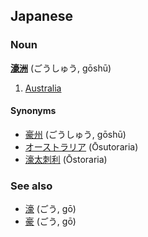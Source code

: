 ==Japanese==
===Noun===
'''[[濠]][[洲]]''' (ごうしゅう, gōshū)

# [[Australia]]

====Synonyms====
*[[豪州]] (ごうしゅう, gōshū)
*[[オーストラリア]] (Ōsutoraria)
*[[濠太刺利]] (Ōstoraria)

===See also===
*[[濠]] (ごう, gō)
*[[豪]] (ごう, gō)